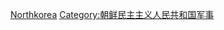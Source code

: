 {{catmore|朝鮮與大規模殺傷性武器}}

[[Category:各國核子武器計畫|Northkorea]]
[[Category:朝鲜民主主义人民共和国军事|Category:朝鲜民主主义人民共和国军事]]